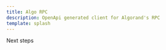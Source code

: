 ```yaml
---
title: Algo RPC
description: OpenApi generated client for Algorand's RPC
template: splash
---
```



Next steps

<CardGrid stagger>
    <LinkCard
        title="Overview"
        description="Get started"
        href={`${import.meta.env.BASE_URL}/packages/readme`}/>
    <LinkCard
        title="Core Library"
        description="Generated by @hey-api/opeanapi-ts"
        href={`${import.meta.env.BASE_URL}/guides/core`}/>
    <LinkCard
        title="Algod Client"
        description="Interact with Algorand's Algod RPC"
        href={`${import.meta.env.BASE_URL}/guides/clients/algod`}/>
    <LinkCard
        title="Indexer Client"
        description="Interact with Algorand's Indexer RPC"
        href={`${import.meta.env.BASE_URL}/guides/clients/indexer`}/>
    <LinkCard
        title="KMD Client"
        description="Interact with Algorand's KMD RPC"
        href={`${import.meta.env.BASE_URL}/guides/clients/kmd`}/>
</CardGrid>
